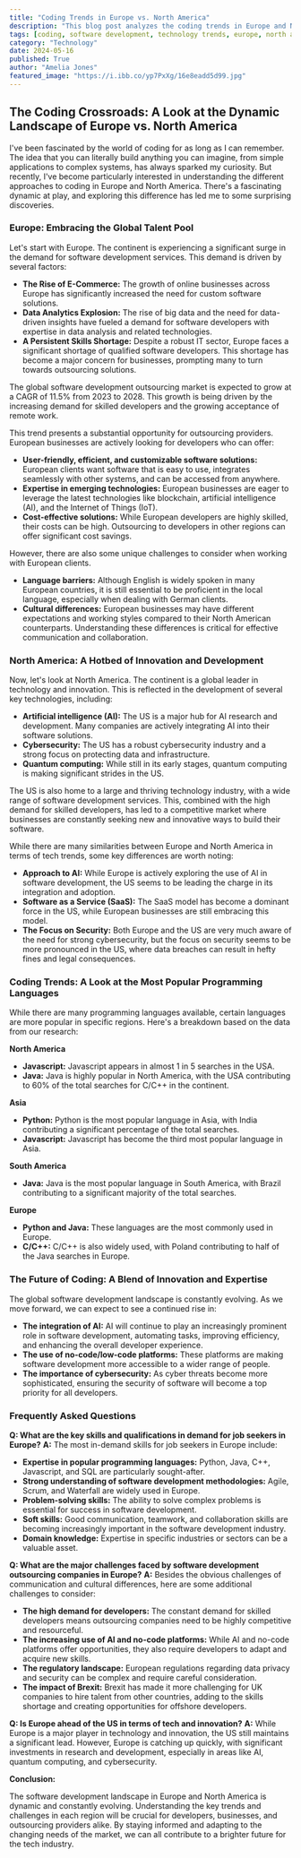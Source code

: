 ```yaml
---
title: "Coding Trends in Europe vs. North America"
description: "This blog post analyzes the coding trends in Europe and North America, highlighting the key differences in technology adoption, programming languages, and outsourcing opportunities. It explores the demand for software development skills in both regions, focusing on the challenges and opportunities for developers, businesses, and outsourcing companies."
tags: [coding, software development, technology trends, europe, north america, programming languages, outsourcing, ai, cybersecurity, data analytics, e-commerce]
category: "Technology"
date: 2024-05-16
published: True
author: "Amelia Jones"
featured_image: "https://i.ibb.co/yp7PxXg/16e8eadd5d99.jpg"
---
```


## The Coding Crossroads: A Look at the Dynamic Landscape of Europe vs. North America

I've been fascinated by the world of coding for as long as I can remember. The idea that you can literally build anything you can imagine, from simple applications to complex systems, has always sparked my curiosity. But recently, I've become particularly interested in understanding the different approaches to coding in Europe and North America. There's a fascinating dynamic at play, and exploring this difference has led me to some surprising discoveries.

### Europe: Embracing the Global Talent Pool

Let's start with Europe. The continent is experiencing a significant surge in the demand for software development services. This demand is driven by several factors:

* **The Rise of E-Commerce:** The growth of online businesses across Europe has significantly increased the need for custom software solutions.
* **Data Analytics Explosion:** The rise of big data and the need for data-driven insights have fueled a demand for software developers with expertise in data analysis and related technologies.
* **A Persistent Skills Shortage:** Despite a robust IT sector, Europe faces a significant shortage of qualified software developers. This shortage has become a major concern for businesses, prompting many to turn towards outsourcing solutions.

The global software development outsourcing market is expected to grow at a CAGR of 11.5% from 2023 to 2028. This growth is being driven by the increasing demand for skilled developers and the growing acceptance of remote work. 

This trend presents a substantial opportunity for outsourcing providers. European businesses are actively looking for developers who can offer:

* **User-friendly, efficient, and customizable software solutions:** European clients want software that is easy to use, integrates seamlessly with other systems, and can be accessed from anywhere.
* **Expertise in emerging technologies:**  European businesses are eager to leverage the latest technologies like blockchain, artificial intelligence (AI), and the Internet of Things (IoT).  
* **Cost-effective solutions:**  While European developers are highly skilled, their costs can be high. Outsourcing to developers in other regions can offer significant cost savings. 

However, there are also some unique challenges to consider when working with European clients.

* **Language barriers:** Although English is widely spoken in many European countries, it is still essential to be proficient in the local language, especially when dealing with German clients. 
* **Cultural differences:** European businesses may have different expectations and working styles compared to their North American counterparts. Understanding these differences is critical for effective communication and collaboration.

### North America:  A Hotbed of Innovation and Development

Now, let's look at North America.  The continent is a global leader in technology and innovation. This is reflected in the development of several key technologies, including:

* **Artificial intelligence (AI):** The US is a major hub for AI research and development.  Many companies are actively integrating AI into their software solutions. 
* **Cybersecurity:**  The US has a robust cybersecurity industry and a strong focus on protecting data and infrastructure. 
* **Quantum computing:**  While still in its early stages, quantum computing is making significant strides in the US. 

The US is also home to a large and thriving technology industry, with a wide range of software development services.  This, combined with the high demand for skilled developers, has led to a competitive market where businesses are constantly seeking new and innovative ways to build their software.

While there are many similarities between Europe and North America in terms of tech trends, some key differences are worth noting:

* **Approach to AI:** While Europe is actively exploring the use of AI in software development, the US seems to be leading the charge in its integration and adoption.
* **Software as a Service (SaaS):**  The SaaS model has become a dominant force in the US, while European businesses are still embracing this model. 
* **The Focus on Security:** Both Europe and the US are very much aware of the need for strong cybersecurity, but the focus on security seems to be more pronounced in the US, where data breaches can result in hefty fines and legal consequences.

### Coding Trends:  A Look at the Most Popular Programming Languages

While there are many programming languages available, certain languages are more popular in specific regions.  Here's a breakdown based on the data from our research:

**North America**

* **Javascript:**  Javascript appears in almost 1 in 5 searches in the USA.
* **Java:**  Java is highly popular in North America, with the USA contributing to 60% of the total searches for C/C++ in the continent.

**Asia**

* **Python:**  Python is the most popular language in Asia, with India contributing a significant percentage of the total searches.
* **Javascript:** Javascript has become the third most popular language in Asia. 

**South America**

* **Java:** Java is the most popular language in South America, with Brazil contributing to a significant majority of the total searches.

**Europe**

* **Python and Java:** These languages are the most commonly used in Europe.
* **C/C++:** C/C++ is also widely used, with Poland contributing to half of the Java searches in Europe.

### The Future of Coding:  A Blend of Innovation and Expertise

The global software development landscape is constantly evolving.  As we move forward, we can expect to see a continued rise in:

* **The integration of AI:**  AI will continue to play an increasingly prominent role in software development, automating tasks, improving efficiency, and enhancing the overall developer experience.
* **The use of no-code/low-code platforms:**  These platforms are making software development more accessible to a wider range of people.
* **The importance of cybersecurity:**  As cyber threats become more sophisticated, ensuring the security of software will become a top priority for all developers. 

### Frequently Asked Questions

**Q:  What are the key skills and qualifications in demand for job seekers in Europe?**
**A:**  The most in-demand skills for job seekers in Europe include:

* **Expertise in popular programming languages:**  Python, Java, C++, Javascript, and SQL are particularly sought-after.
* **Strong understanding of software development methodologies:**  Agile, Scrum, and Waterfall are widely used in Europe.
* **Problem-solving skills:**  The ability to solve complex problems is essential for success in software development.
* **Soft skills:**  Good communication, teamwork, and collaboration skills are becoming increasingly important in the software development industry.
* **Domain knowledge:**  Expertise in specific industries or sectors can be a valuable asset.

**Q: What are the major challenges faced by software development outsourcing companies in Europe?**
**A:**  Besides the obvious challenges of communication and cultural differences, here are some additional challenges to consider:

* **The high demand for developers:**  The constant demand for skilled developers means outsourcing companies need to be highly competitive and resourceful.
* **The increasing use of AI and no-code platforms:**  While AI and no-code platforms offer opportunities, they also require developers to adapt and acquire new skills.
* **The regulatory landscape:**  European regulations regarding data privacy and security can be complex and require careful consideration.
* **The impact of Brexit:**  Brexit has made it more challenging for UK companies to hire talent from other countries, adding to the skills shortage and creating opportunities for offshore developers.

**Q: Is Europe ahead of the US in terms of tech and innovation?**
**A:**  While Europe is a major player in technology and innovation, the US still maintains a significant lead.  However, Europe is catching up quickly, with significant investments in research and development, especially in areas like AI, quantum computing, and cybersecurity.

**Conclusion:**

The software development landscape in Europe and North America is dynamic and constantly evolving.  Understanding the key trends and challenges in each region will be crucial for developers, businesses, and outsourcing providers alike.  By staying informed and adapting to the changing needs of the market, we can all contribute to a brighter future for the tech industry.
